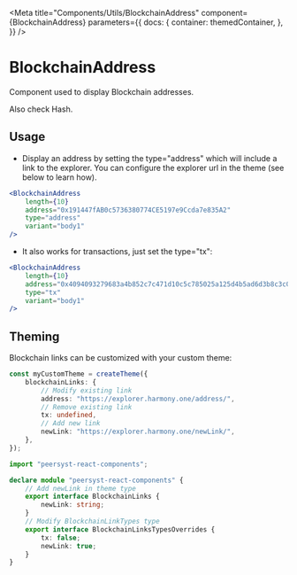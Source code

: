 
<Meta
    title="Components/Utils/BlockchainAddress"
    component={BlockchainAddress}
    parameters={{
        docs: {
            container: themedContainer,
        },
    }}
/>

# BlockchainAddress

Component used to display Blockchain addresses.

Also check <LinkTo kind="components-utils-hash--page#the-component">Hash</LinkTo>.

<Canvas>
    <Row justifyContent="center">
        <BlockchainAddress
            length={3}
            address="0x191447fAB0c5736380774CE5197e9Ccda7e835A2"
            type="address"
            variant="body1"
        />
    </Row>
</Canvas>

## Usage

-   Display an address by setting the type="address" which will include a link to the explorer. You can configure the explorer url in the theme (see below to learn how).

```jsx
<BlockchainAddress
    length={10}
    address="0x191447fAB0c5736380774CE5197e9Ccda7e835A2"
    type="address"
    variant="body1"
/>
```

<Canvas>
    <Row justifyContent="center">
        <BlockchainAddress
            length={10}
            address="0x191447fAB0c5736380774CE5197e9Ccda7e835A2"
            type="address"
            variant="body1"
        />
    </Row>
</Canvas>

-   It also works for transactions, just set the type="tx":

```jsx
<BlockchainAddress
    length={10}
    address="0x4094093279683a4b852c7c471d10c5c785025a125d4b5ad6d3b8c3c038988952"
    type="tx"
    variant="body1"
/>
```

<Canvas>
    <Row justifyContent="center">
        <BlockchainAddress
            length={10}
            address="0x4094093279683a4b852c7c471d10c5c785025a125d4b5ad6d3b8c3c038988952"
            type="tx"
            variant="body1"
        />
    </Row>
</Canvas>

## Theming

Blockchain links can be customized with your custom theme:

```typescript
const myCustomTheme = createTheme({
    blockchainLinks: {
        // Modify existing link
        address: "https://explorer.harmony.one/address/",
        // Remove existing link
        tx: undefined,
        // Add new link
        newLink: "https://explorer.harmony.one/newLink/",
    },
});
```

```typescript
import "peersyst-react-components";

declare module "peersyst-react-components" {
    // Add newLink in theme type
    export interface BlockchainLinks {
        newLink: string;
    }
    // Modify BlockchainLinkTypes type
    export interface BlockchainLinksTypesOverrides {
        tx: false;
        newLink: true;
    }
}
```
